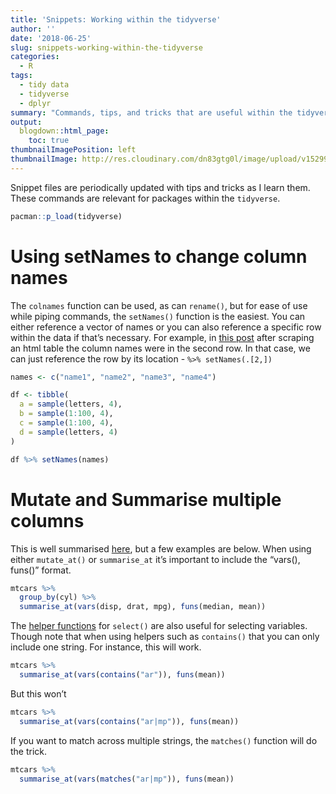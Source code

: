 ```yaml
---
title: 'Snippets: Working within the tidyverse'
author: ''
date: '2018-06-25'
slug: snippets-working-within-the-tidyverse
categories:
  - R
tags:
  - tidy data
  - tidyverse
  - dplyr
summary: "Commands, tips, and tricks that are useful within the tidyverse of packages, especially when using piped operations."
output:
  blogdown::html_page:
    toc: true
thumbnailImagePosition: left
thumbnailImage: http://res.cloudinary.com/dn83gtg0l/image/upload/v1529964813/dots.jpg
---
```


Snippet files are periodically updated with tips and tricks as I learn them. These commands are relevant for packages within the `tidyverse`.

```r
pacman::p_load(tidyverse)
```

# Using setNames to change column names

The `colnames` function can be used, as can `rename()`, but for ease of use while piping commands, the `setNames()` function is the easiest. You can either reference a vector of names or you can also reference a specific row within the data if that's necessary. For example, in [this post](https://taylorgrant.netlify.com/2018/05/using-rvest-to-import-and-html-table/){target="_blank"} after scraping an html table the column names were in the second row. In that case, we can just reference the row by its location - `%>% setNames(.[2,])` 

```r
names <- c("name1", "name2", "name3", "name4")

df <- tibble(
  a = sample(letters, 4),
  b = sample(1:100, 4),
  c = sample(1:100, 4),
  d = sample(letters, 4)
)

df %>% setNames(names)
```

# Mutate and Summarise multiple columns 

This is well summarised [here](https://dplyr.tidyverse.org/reference/summarise_all.html){target="_blank"}, but a few examples are below. When using either `mutate_at()` or `summarise_at` it's important to include the "vars(), funs()" format. 

```r
mtcars %>% 
  group_by(cyl) %>%
  summarise_at(vars(disp, drat, mpg), funs(median, mean))
```

The [helper functions](https://dplyr.tidyverse.org/reference/select_helpers.html){target="_blank"} for `select()` are also useful for selecting variables. Though note that when using helpers such as `contains()` that you can only include one string. For instance, this will work.

```r
mtcars %>% 
  summarise_at(vars(contains("ar")), funs(mean))
```

But this won't
```r
mtcars %>%
  summarise_at(vars(contains("ar|mp")), funs(mean))
```

If you want to match across multiple strings, the `matches()` function will do the trick. 

```r
mtcars %>%
  summarise_at(vars(matches("ar|mp")), funs(mean))
```